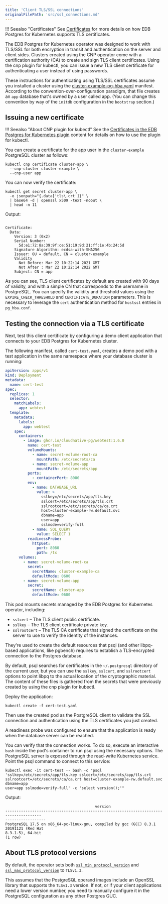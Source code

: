```yaml
---
title: 'Client TLS/SSL connections'
originalFilePath: 'src/ssl_connections.md'
---
```




!!! Seealso "Certificates"
    See [Certificates](certificates.md)
    for more details on how EDB Postgres for Kubernetes supports TLS certificates.

The EDB Postgres for Kubernetes operator was designed to work with TLS/SSL for both
encryption in transit and authentication on the server and client sides.
Clusters created using the CNP operator come with a certification authority
(CA) to create and sign TLS client certificates. Using the cnp plugin for
kubectl, you can issue a new TLS client certificate for authenticating a user
instead of using passwords.

These instructions for authenticating using TLS/SSL certificates assume you
installed a cluster using the
[cluster-example-pg-hba.yaml](../samples/cluster-example-pg-hba.yaml) manifest.
According to the convention-over-configuration paradigm, that file creates an
`app` database that's owned by a user called app. (You can change this
convention by way of the `initdb` configuration in the `bootstrap` section.)

## Issuing a new certificate

!!! Seealso "About CNP plugin for kubectl"
    See the [Certificates in the EDB Postgres for Kubernetes plugin](kubectl-plugin.md#certificates)
    content for details on how to use the plugin for kubectl.

You can create a certificate for the app user in the `cluster-example`
PostgreSQL cluster as follows:

```shell
kubectl cnp certificate cluster-app \
  --cnp-cluster cluster-example \
  --cnp-user app
```

You can now verify the certificate:

```shell
kubectl get secret cluster-app \
  -o jsonpath="{.data['tls\.crt']}" \
  | base64 -d | openssl x509 -text -noout \
  | head -n 11
```

Output:

```console

Certificate:
  Data:
    Version: 3 (0x2)
    Serial Number:
      5d:e1:72:8a:39:9f:ce:51:19:9d:21:ff:1e:4b:24:5d
    Signature Algorithm: ecdsa-with-SHA256
    Issuer: OU = default, CN = cluster-example
    Validity
      Not Before: Mar 22 10:22:14 2021 GMT
      Not After : Mar 22 10:22:14 2022 GMT
    Subject: CN = app
```

As you can see, TLS client certificates by default are created with 90 days of
validity, and with a simple CN that corresponds to the username in PostgreSQL.
You can specify the validity and threshold values using the
`EXPIRE_CHECK_THRESHOLD` and `CERTIFICATE_DURATION` parameters. This is
necessary to leverage the `cert` authentication method for `hostssl` entries in
`pg_hba.conf`.

## Testing the connection via a TLS certificate

Next, test this client certificate by configuring a demo client application
that connects to your EDB Postgres for Kubernetes cluster.

The following manifest, called `cert-test.yaml`, creates a demo pod with a test
application in the same namespace where your database cluster is running:

```yaml
apiVersion: apps/v1
kind: Deployment
metadata:
  name: cert-test
spec:
  replicas: 1
  selector:
    matchLabels:
      app: webtest
  template:
    metadata:
      labels:
        app: webtest
    spec:
      containers:
        - image: ghcr.io/cloudnative-pg/webtest:1.6.0
          name: cert-test
          volumeMounts:
            - name: secret-volume-root-ca
              mountPath: /etc/secrets/ca
            - name: secret-volume-app
              mountPath: /etc/secrets/app
          ports:
            - containerPort: 8080
          env:
            - name: DATABASE_URL
              value: >
                sslkey=/etc/secrets/app/tls.key
                sslcert=/etc/secrets/app/tls.crt
                sslrootcert=/etc/secrets/ca/ca.crt
                host=cluster-example-rw.default.svc
                dbname=app
                user=app
                sslmode=verify-full
            - name: SQL_QUERY
              value: SELECT 1
          readinessProbe:
            httpGet:
              port: 8080
              path: /tx
      volumes:
        - name: secret-volume-root-ca
          secret:
            secretName: cluster-example-ca
            defaultMode: 0600
        - name: secret-volume-app
          secret:
            secretName: cluster-app
            defaultMode: 0600
```

This pod mounts secrets managed by the EDB Postgres for Kubernetes operator, including:

-   `sslcert` – The TLS client public certificate.
-   `sslkey` – The TLS client certificate private key.
-   `sslrootcert` – The TLS CA certificate that signed the certificate on
    the server to use to verify the identity of the instances.

They're used to create the default resources that psql (and other libpq-based
applications, like pgbench) requires to establish a TLS-encrypted connection to
the Postgres database.

By default, psql searches for certificates in the `~/.postgresql` directory of
the current user, but you can use the `sslkey`, `sslcert`, and `sslrootcert`
options to point libpq to the actual location of the cryptographic material.
The content of these files is gathered from the secrets that were previously
created by using the cnp plugin for kubectl.

Deploy the application:

```shell
kubectl create -f cert-test.yaml
```

Then use the created pod as the PostgreSQL client to validate the SSL
connection and authentication using the TLS certificates you just created.

A readiness probe was configured to ensure that the application is ready when
the database server can be reached.

You can verify that the connection works. To do so, execute an interactive
`bash` inside the pod's container to run psql using the necessary options. The
PostgreSQL server is exposed through the read-write Kubernetes service. Point
the psql command to connect to this service:

```shell
kubectl exec -it cert-test -- bash -c "psql
'sslkey=/etc/secrets/app/tls.key sslcert=/etc/secrets/app/tls.crt
sslrootcert=/etc/secrets/ca/ca.crt host=cluster-example-rw.default.svc dbname=app
user=app sslmode=verify-full' -c 'select version();'"
```

Output:

```console
                                        version
--------------------------------------------------------------------------------------
------------------
PostgreSQL 17.5 on x86_64-pc-linux-gnu, compiled by gcc (GCC) 8.3.1 20191121 (Red Hat
8.3.1-5), 64-bit
(1 row)
```

## About TLS protocol versions

By default, the operator sets both [`ssl_min_protocol_version`](https://www.postgresql.org/docs/current/runtime-config-connection.html#GUC-SSL-MIN-PROTOCOL-VERSION)
and [`ssl_max_protocol_version`](https://www.postgresql.org/docs/current/runtime-config-connection.html#GUC-SSL-MAX-PROTOCOL-VERSION)
to `TLSv1.3`.

This assumes that the PostgreSQL operand images include an OpenSSL library that
supports the `TLSv1.3` version. If not, or if your client applications need a
lower version number, you need to manually configure it in the PostgreSQL
configuration as any other Postgres GUC.
